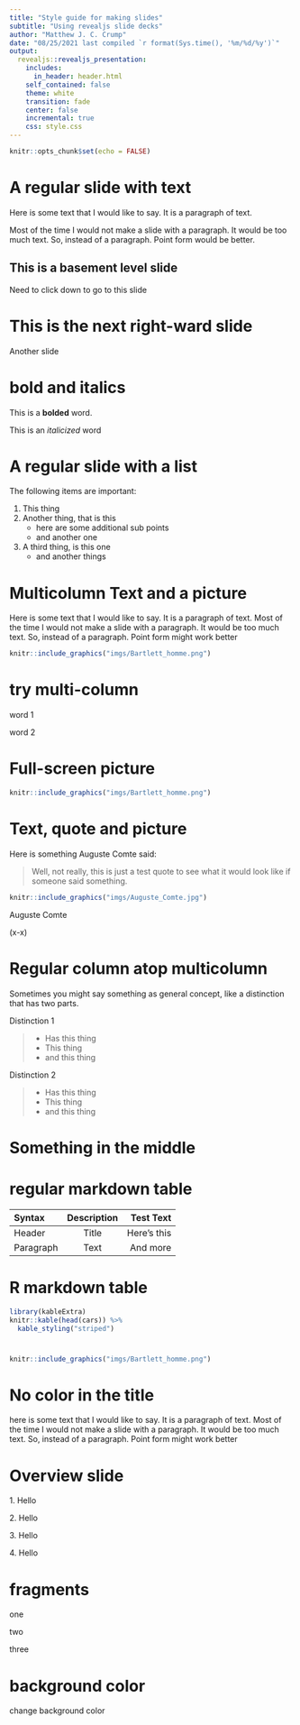 ```yaml
---
title: "Style guide for making slides"
subtitle: "Using revealjs slide decks"
author: "Matthew J. C. Crump"
date: "08/25/2021 last compiled `r format(Sys.time(), '%m/%d/%y')`"
output:
  revealjs::revealjs_presentation:
    includes:
      in_header: header.html
    self_contained: false
    theme: white
    transition: fade
    center: false
    incremental: true
    css: style.css
---
```


```r
knitr::opts_chunk$set(echo = FALSE)
```

# A regular slide with text


Here is some text that I would like to say. It is a paragraph of text. 

Most of the time I would not make a slide with a paragraph. It would be too much text. So, instead of a paragraph. Point form would be better.

## This is a basement level slide

Need to click down to go to this slide

# This is the next right-ward slide

Another slide

# bold and italics

This is a **bolded** word.

This is an *italicized* word

# A regular slide with a list

The following items are important:

1. This thing
2. Another thing, that is this
    - here are some additional sub points
    - and another one
3. A third thing, is this one
    -  and another things

# Multicolumn Text and a picture

:::: {.row}
::: {.col-md-6}

Here is some text that I would like to say. It is a paragraph of text. Most of the time I would not make a slide with a paragraph. It would be too much text. So, instead of a paragraph. Point form might work better

:::

::: {.col-md-6}

```r
knitr::include_graphics("imgs/Bartlett_homme.png")
```

:::
::::

# try multi-column

:::: {.container-fluid}
:::: {.row}
::: {.col-md-6}

word 1

:::

::: {.col-md-6}

word 2

:::
::::
::::

# Full-screen picture

```r
knitr::include_graphics("imgs/Bartlett_homme.png")
```


# Text, quote and picture

:::: {.row}
::: {.col-md-8}

Here is something Auguste Comte said:

> Well, not really, this is just a test quote to see what it would look like if someone said something.

:::

::: {.col-md-4}

```r
knitr::include_graphics("imgs/Auguste_Comte.jpg")
```
Auguste Comte

(x-x)

:::
::::


# Regular column atop multicolumn

Sometimes you might say something as general concept, like a distinction that has two parts. 

:::: {.row}
::: {.col-md-6}

Distinction 1

>- Has this thing
>- This thing
>- and this thing

:::

::: {.col-md-6}

Distinction 2

>- Has this thing
>- This thing
>- and this thing

:::
::::

# Something in the middle {.center .middle}

# regular markdown table

| Syntax      | Description | Test Text     |
| :---        |    :----:   |          ---: |
| Header      | Title       | Here's this   |
| Paragraph   | Text        | And more      |


# R markdown table

```r
library(kableExtra)
knitr::kable(head(cars)) %>%
  kable_styling("striped")
```

# {.nocolor}

```r
knitr::include_graphics("imgs/Bartlett_homme.png")
```


# No color in the title {.nocolor}

here is some text that I would like to say. It is a paragraph of text. Most of the time I would not make a slide with a paragraph. It would be too much text. So, instead of a paragraph. Point form might work better

# Overview slide

<span class="highlighted_box"> 1. Hello </span>

<span class="greyed_box"> 2. Hello </span>

<span class="greyed_box"> 3. Hello </span>

<span class="greyed_box"> 4. Hello </span>

# fragments

:::: {.r-stack}
::: {.fragment}
one
:::

::: {.fragment}
two
:::

::: {.fragment}
three
:::

::::

# background color {data-background-color="aquamarine"}


change background color

# {data-background-image="imgs/background.jpg"}
